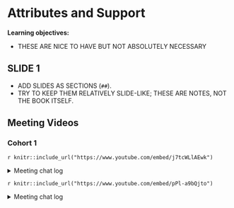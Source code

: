 # Attributes and Support

**Learning objectives:**

- THESE ARE NICE TO HAVE BUT NOT ABSOLUTELY NECESSARY

## SLIDE 1 {-}

- ADD SLIDES AS SECTIONS (`##`).
- TRY TO KEEP THEM RELATIVELY SLIDE-LIKE; THESE ARE NOTES, NOT THE BOOK ITSELF.

## Meeting Videos {-}

### Cohort 1 {-}

`r knitr::include_url("https://www.youtube.com/embed/j7tcWLlAEwk")`

<details>
<summary> Meeting chat log </summary>

```
00:03:42	Keuntae Kim:	Hello.
00:05:19	Derek Sollberger (he/him):	https://r4ds.github.io/bookclub-spatial/spherical-geometries.html
00:05:28	Keuntae Kim:	We wait until Gabby join the meeting.
00:06:18	Keuntae Kim:	I was not able to prepare for the presentation because I was so busy this week, so I will explain Chap 5 by looking at the book.
00:07:36	Keuntae Kim:	We wait until 11:05.
00:10:54	Keuntae Kim:	start
00:32:26	Derek Sollberger (he/him):	end
```
</details>

`r knitr::include_url("https://www.youtube.com/embed/pPl-a9bQjto")`

<details>
<summary> Meeting chat log </summary>

```
00:06:28	Keuntae Kim:	we will start at 11:03
00:06:56	Keuntae Kim:	just wait for two more min. for someone to come to the study group meeting.
00:07:43	Keuntae Kim:	start
00:34:33	Derek Sollberger (he/his):	(in American counties) there are cities and the unincorporated areas outside of cities.  A city's planning office creates data sets and shapefiles for the incorporated area (e.g. land use, building types), but probably does not extend to the unincorporated lands, so the area beyond is simply called "unincorporated" instead of the attributes
00:51:30	Derek Sollberger (he/his):	thank you for the thorough examples
00:51:41	Gabby:	Reacted to "thank you for the th..." with 👍
00:57:12	Keuntae Kim:	https://www.adb.org/publications/small-area-estimation-guide-national-statistics-offices
01:02:22	Keuntae Kim:	end
```
</details>
